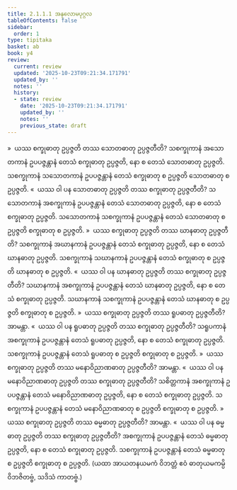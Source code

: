 ```yaml
---
title: 2.1.1.1 အနုလောမပုဂ္ဂလ
tableOfContents: false
sidebar:
  order: 1
type: tipitaka
basket: ab
book: y4
review:
  current: review
  updated: '2025-10-23T09:21:34.171791'
  updated_by: ''
  notes: ''
  history:
  - state: review
    date: '2025-10-23T09:21:34.171791'
    updated_by: ''
    notes: ''
    previous_state: draft
---
```



<ReviewStatus review={frontmatter.review} showDetails={true} />

<HypothesisAnnotation frontmatter={frontmatter} />

<DynamicBreadcrumb />

<Division number="18" book="y4" e="ch" v="33" p="203">

<Paragraph number="225" book="y4">
»  ယဿ စက္ခုဓာတု ဥပ္ပဇ္ဇတိ တဿ သောတဓာတု ဥပ္ပဇ္ဇတီတိ?
</Paragraph>

<Paragraph number="226" book="y4">
သစက္ခုကာနံ အသောတကာနံ ဥပပဇ္ဇန္တာနံ တေသံ စက္ခုဓာတု ဥပ္ပဇ္ဇတိ, နော စ တေသံ သောတဓာတု ဥပ္ပဇ္ဇတိ. သစက္ခုကာနံ သသောတကာနံ ဥပပဇ္ဇန္တာနံ တေသံ စက္ခုဓာတု စ ဥပ္ပဇ္ဇတိ သောတဓာတု စ ဥပ္ပဇ္ဇတိ.
</Paragraph>

<Paragraph number="227" book="y4">
«  ယဿ ဝါ ပန သောတဓာတု ဥပ္ပဇ္ဇတိ တဿ စက္ခုဓာတု ဥပ္ပဇ္ဇတီတိ?
</Paragraph>

<Paragraph number="228" book="y4">
သသောတကာနံ အစက္ခုကာနံ ဥပပဇ္ဇန္တာနံ တေသံ သောတဓာတု ဥပ္ပဇ္ဇတိ, နော စ တေသံ စက္ခုဓာတု ဥပ္ပဇ္ဇတိ. သသောတကာနံ သစက္ခုကာနံ ဥပပဇ္ဇန္တာနံ တေသံ သောတဓာတု စ ဥပ္ပဇ္ဇတိ စက္ခုဓာတု စ ဥပ္ပဇ္ဇတိ.
</Paragraph>

<Paragraph number="229" book="y4">
»  ယဿ စက္ခုဓာတု ဥပ္ပဇ္ဇတိ တဿ ဃာနဓာတု ဥပ္ပဇ္ဇတီတိ?
</Paragraph>

<Paragraph number="230" book="y4">
သစက္ခုကာနံ အဃာနကာနံ ဥပပဇ္ဇန္တာနံ တေသံ စက္ခုဓာတု ဥပ္ပဇ္ဇတိ, နော စ တေသံ ဃာနဓာတု ဥပ္ပဇ္ဇတိ. သစက္ခုကာနံ သဃာနကာနံ ဥပပဇ္ဇန္တာနံ တေသံ စက္ခုဓာတု စ ဥပ္ပဇ္ဇတိ ဃာနဓာတု စ ဥပ္ပဇ္ဇတိ.
</Paragraph>

<Paragraph number="231" book="y4">
«  ယဿ ဝါ ပန ဃာနဓာတု ဥပ္ပဇ္ဇတိ တဿ စက္ခုဓာတု ဥပ္ပဇ္ဇတီတိ?
</Paragraph>

<Paragraph number="232" book="y4">
သဃာနကာနံ အစက္ခုကာနံ ဥပပဇ္ဇန္တာနံ တေသံ ဃာနဓာတု ဥပ္ပဇ္ဇတိ, နော စ တေသံ စက္ခုဓာတု ဥပ္ပဇ္ဇတိ. သဃာနကာနံ သစက္ခုကာနံ ဥပပဇ္ဇန္တာနံ တေသံ ဃာနဓာတု စ ဥပ္ပဇ္ဇတိ စက္ခုဓာတု စ ဥပ္ပဇ္ဇတိ.
</Paragraph>

<Paragraph number="233" book="y4">
»  ယဿ စက္ခုဓာတု ဥပ္ပဇ္ဇတိ တဿ ရူပဓာတု ဥပ္ပဇ္ဇတီတိ? အာမန္တာ.
</Paragraph>

<Paragraph number="234" book="y4">
«  ယဿ ဝါ ပန ရူပဓာတု ဥပ္ပဇ္ဇတိ တဿ စက္ခုဓာတု ဥပ္ပဇ္ဇတီတိ?
</Paragraph>

<Paragraph number="235" book="y4">
သရူပကာနံ အစက္ခုကာနံ ဥပပဇ္ဇန္တာနံ တေသံ ရူပဓာတု ဥပ္ပဇ္ဇတိ, နော စ တေသံ စက္ခုဓာတု ဥပ္ပဇ္ဇတိ. သစက္ခုကာနံ ဥပပဇ္ဇန္တာနံ တေသံ ရူပဓာတု စ ဥပ္ပဇ္ဇတိ စက္ခုဓာတု စ ဥပ္ပဇ္ဇတိ.
</Paragraph>

<Paragraph number="236" book="y4">
»  ယဿ စက္ခုဓာတု ဥပ္ပဇ္ဇတိ တဿ မနောဝိညာဏဓာတု ဥပ္ပဇ္ဇတီတိ? အာမန္တာ.
</Paragraph>

<Paragraph number="237" book="y4">
«  ယဿ ဝါ ပန မနောဝိညာဏဓာတု ဥပ္ပဇ္ဇတိ တဿ စက္ခုဓာတု ဥပ္ပဇ္ဇတီတိ?
</Paragraph>

<Paragraph number="238" book="y4">
သစိတ္တကာနံ အစက္ခုကာနံ ဥပပဇ္ဇန္တာနံ တေသံ မနောဝိညာဏဓာတု ဥပ္ပဇ္ဇတိ, နော စ တေသံ စက္ခုဓာတု ဥပ္ပဇ္ဇတိ. သစက္ခုကာနံ ဥပပဇ္ဇန္တာနံ တေသံ မနောဝိညာဏဓာတု စ ဥပ္ပဇ္ဇတိ စက္ခုဓာတု စ ဥပ္ပဇ္ဇတိ.
</Paragraph>

<Paragraph number="239" book="y4">
»  ယဿ စက္ခုဓာတု ဥပ္ပဇ္ဇတိ တဿ ဓမ္မဓာတု ဥပ္ပဇ္ဇတီတိ? အာမန္တာ.
</Paragraph>

<Paragraph number="240" book="y4">
«  ယဿ ဝါ ပန ဓမ္မဓာတု ဥပ္ပဇ္ဇတိ တဿ စက္ခုဓာတု ဥပ္ပဇ္ဇတီတိ?
</Paragraph>

<Paragraph number="241" book="y4">
အစက္ခုကာနံ ဥပပဇ္ဇန္တာနံ တေသံ ဓမ္မဓာတု ဥပ္ပဇ္ဇတိ, နော စ တေသံ စက္ခုဓာတု ဥပ္ပဇ္ဇတိ. သစက္ခုကာနံ ဥပပဇ္ဇန္တာနံ တေသံ ဓမ္မဓာတု စ ဥပ္ပဇ္ဇတိ စက္ခုဓာတု စ ဥပ္ပဇ္ဇတိ.
</Paragraph>

<Paragraph number="242" book="y4">
(ယထာ အာယတနယမကံ ဝိဘတ္တံ ဧဝံ ဓာတုယမကမ္ပိ ဝိဘဇိတဗ္ဗံ, သဒိသံ ကာတဗ္ဗံ.)
</Paragraph>
</Division>